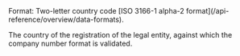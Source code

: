 <ParamField body="CountryCode" type="string">     
Format: Two-letter country code [ISO 3166-1 alpha-2 format](/api-reference/overview/data-formats).

The country of the registration of the legal entity, against which the company number format is validated. 
</ParamField>